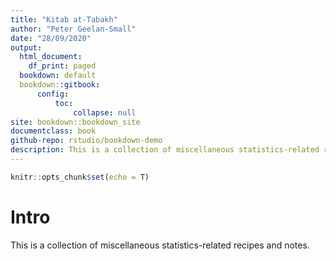 ```yaml
---
title: "Kitab at-Tabakh"
author: "Peter Geelan-Small"
date: "28/09/2020"
output:
  html_document:
    df_print: paged
  bookdown: default
  bookdown::gitbook:
      config:
          toc:
              collapse: null
site: bookdown::bookdown_site
documentclass: book
github-repo: rstudio/bookdown-demo
description: This is a collection of miscellaneous statistics-related recipes and notes.
---
```




```r

knitr::opts_chunk$set(echo = T)

```


# Intro {-}

This is a collection of miscellaneous statistics-related recipes and notes.

